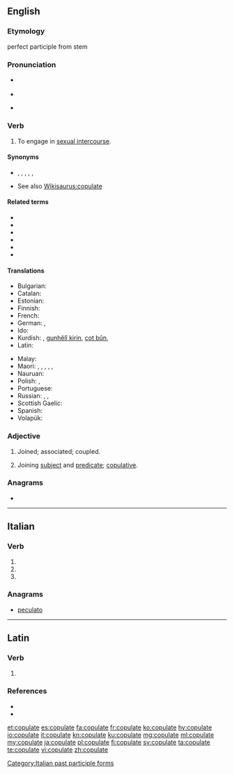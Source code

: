 ==English==

===Etymology===
{{etyl|la|en}} {{m|la|copulare||to couple}} perfect participle from stem {{m|la|copulat-}}

===Pronunciation===
* {{a|UK}} {{IPA|/ˈkɒp.jə.leɪt/|lang=en}}
* {{rhymes|ɒpjəleɪt|lang=en}}
* {{a|US}} {{IPA|/ˈkɔ.pjə.leɪt/|lang=en}}

===Verb===
{{en-verb|copulat}}

# To engage in [[sexual intercourse]].

====Synonyms====
* {{l|en|fuck}}, {{l|en|make love}}, {{l|en|screw}}, {{l|en|swive}}, {{l|en|bang}}, {{l|en|sleep together}}
* See also [[Wikisaurus:copulate]]

====Related terms====
* {{l|en|copulin}}
* {{l|en|copulation}}
* {{l|en|copulator}}
* {{l|en|copulatee}}
* {{l|en|copulable}}
* {{l|en|copulability}}

====Translations====
{{trans-see|copulate|mate}}

{{trans-see|copulate|cover}}

{{trans-top|to engage in sexual intercourse}}
* Bulgarian: {{t|bg|съвокуплявам се}}
* Catalan: {{t+|ca|copular}}
* Estonian: {{t|et|paarituma}}
* Finnish: {{t+|fi|paritella}}
* French: {{t+|fr|coïter}}
* German: {{t+|de|kopulieren}}, {{t|de|beischlafen}}
* Ido: {{t+|io|koitar}}
* Kurdish: {{t+|ku|perîn}}, [[gunhêlî|gunhêlî kirin]], [[cot|cot bûn]], {{t+|ku|gan}}
* Latin: {{t|la|coeo}}
{{trans-mid}}
* Malay: {{t|ms|mengawan}}
* Maori: {{t|mi|ai}}, {{t|mi|mahimahi}}, {{t|mi|onioni}}, {{t|mi|tauonioni}}, {{t|mi|tōkai}}, {{t|mi|hika}}
* Nauruan: {{t|na|meir}}
* Polish: {{t+|pl|spółkować}}, {{t+|pl|kopulować}}
* Portuguese: {{t+|pt|copular}}
* Russian: {{qualifier|intransitive}} {{t+|ru|совокупля́ться|impf}}, {{t+|ru|совокупи́ться|pf}}, {{t+|ru|сноша́ться|impf}}
* Scottish Gaelic: {{qualifier|birds}} {{t|gd|cliath}}
* Spanish: {{t+|es|copular}}
* Volapük: {{t+|vo|koitön}}
{{trans-bottom}}

{{trans-see|take part in a sexual act|have sex}}

{{trans-see|to engage in sexual intercourse|make love}}

{{trans-see|to have sexual intercourse with someone, something|mount}}

===Adjective===
{{en-adj|-}}

# {{lb|en|obsolete}} Joined; associated; coupled.
#: {{rfquotek|Francis Bacon}}
# {{lb|en|grammar}} Joining [[subject]] and [[predicate]]; [[copulative]].
#: {{rfquotek|F. A. March}}

===Anagrams===
* {{l|en|outplace}}

----

==Italian==

===Verb===
{{head|it|verb form}}

# {{inflection of|copulare||2|p|pres|indc|lang=it}}
# {{inflection of|copulare||2|p|impr|lang=it}}
# {{feminine plural of|copulato|lang=it}}

===Anagrams===
* [[peculato#Italian|peculato]]

[[Category:Italian past participle forms]]

----

==Latin==

===Verb===
{{la-verb-form|cōpulāte}}

# {{inflection of|cōpulō||2|p|pres|actv|impr|lang=la}}

===References===
* {{R:L&S}}
* {{R:Gaffiot}}

[[et:copulate]]
[[es:copulate]]
[[fa:copulate]]
[[fr:copulate]]
[[ko:copulate]]
[[hy:copulate]]
[[io:copulate]]
[[it:copulate]]
[[kn:copulate]]
[[ku:copulate]]
[[mg:copulate]]
[[ml:copulate]]
[[my:copulate]]
[[ja:copulate]]
[[pl:copulate]]
[[fi:copulate]]
[[sv:copulate]]
[[ta:copulate]]
[[te:copulate]]
[[vi:copulate]]
[[zh:copulate]]